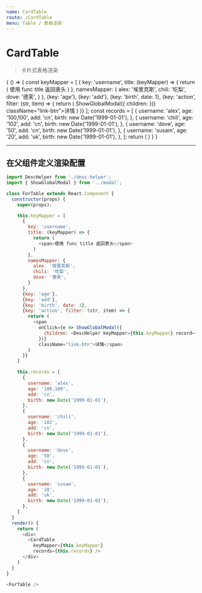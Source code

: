 ```yaml
---
name: CardTable
route: /CardTable
menu: Table / 表格渲染
---
```



# CardTable

> 卡片式表格渲染

<Props of={CardTable} />

<Playground>
  {
    () => {
      const keyMapper = [
        {
          key: 'username',
          title: (keyMapper) => {
            return (
              <span>使用 func title 返回表头</span>
            )
          },
          namesMapper: {
            alex: '埃里克斯',
            chili: '吃梨',
            dove: '德芙',
          }
        },
        {key: 'age'},
        {key: 'add'},
        {key: 'birth', date: 1},
        {key: 'action', filter: (str, item) => {
          return (
            <span
              onClick={e => ShowGlobalModal({
                children: <DescHelper keyMapper={keyMapper} record={item} />
              })}
              className="link-btn">详情</span>
          )
        }}
      ];
      const records = [
        {
          username: 'alex',
          age: '100,100',
          add: 'cn',
          birth: new Date('1999-01-01'),
        },
        {
          username: 'chili',
          age: '102',
          add: 'cn',
          birth: new Date('1999-01-01'),
        },
        {
          username: 'dove',
          age: '50',
          add: 'cn',
          birth: new Date('1999-01-01'),
        },
        {
          username: 'susam',
          age: '20',
          add: 'uk',
          birth: new Date('1999-01-01'),
        },
      ];
      return (
        <CardTable
          keyMapper={keyMapper}
          records={records} />
      )
    }
  }
</Playground>

--------

## 在父组件定义渲染配置

```js
import DescHelper from './desc-helper';
import { ShowGlobalModal } from '../modal';

class ForTable extends React.Component {
  constructor(props) {
    super(props);

    this.keyMapper = [
      {
        key: 'username',
        title: (keyMapper) => {
          return (
            <span>使用 func title 返回表头</span>
          )
        },
        namesMapper: {
          alex: '埃里克斯',
          chili: '吃梨',
          dove: '德芙',
        }
      },
      {key: 'age'},
      {key: 'add'},
      {key: 'birth', date: 1},
      {key: 'action', filter: (str, item) => {
        return (
          <span
            onClick={e => ShowGlobalModal({
              children: <DescHelper keyMapper={this.keyMapper} record={item} />
            })}
            className="link-btn">详情</span>
        )
      }}
    ]

    this.records = [
      {
        username: 'alex',
        age: '100,100',
        add: 'cn',
        birth: new Date('1999-01-01'),
      },
      {
        username: 'chili',
        age: '102',
        add: 'cn',
        birth: new Date('1999-01-01'),
      },
      {
        username: 'dove',
        age: '50',
        add: 'cn',
        birth: new Date('1999-01-01'),
      },
      {
        username: 'susam',
        age: '20',
        add: 'uk',
        birth: new Date('1999-01-01'),
      },
    ]
  }
  render() {
    return (
      <div>
        <CardTable
          keyMapper={this.keyMapper}
          records={this.records} />
      </div>
    )
  }
}

<ForTable />
```
